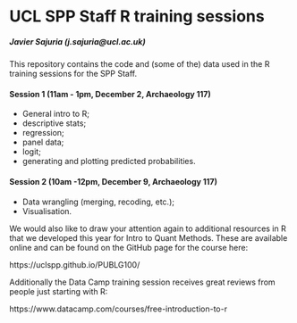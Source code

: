 # UCL SPP Staff R training sessions
##### Javier Sajuria (j.sajuria@ucl.ac.uk)

This repository contains the code and (some of the) data used in the R training sessions for the SPP Staff.

#### Session 1 (11am - 1pm, December 2, Archaeology 117)

- General intro to R;  
- descriptive stats; 
- regression; 
- panel data; 
- logit;  
- generating and plotting predicted probabilities.

#### Session 2 (10am -12pm, December 9, Archaeology 117)

- Data wrangling (merging, recoding, etc.);    
- Visualisation.

We would also like to draw your attention again to additional resources in R that we developed this year for Intro to Quant Methods. These are available online and can be found on the GitHub page for the course here:

https://uclspp.github.io/PUBLG100/

Additionally the Data Camp training session receives great reviews from people just starting with R:

https://www.datacamp.com/courses/free-introduction-to-r


